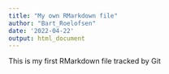 ```yaml
---
title: "My own RMarkdown file"
author: "Bart_Roelofsen"
date: '2022-04-22'
output: html_document
---
```


This is my first RMarkdown file tracked by Git